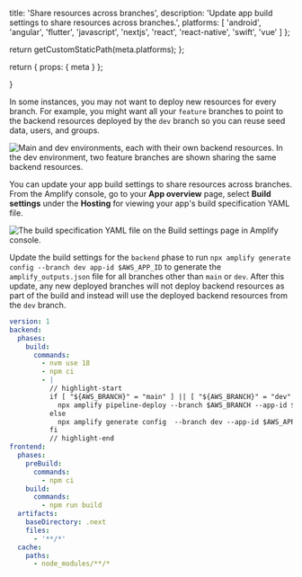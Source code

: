 
  title: 'Share resources across branches',
  description: 'Update app build settings to share resources across branches.',
  platforms: [
    'android',
    'angular',
    'flutter',
    'javascript',
    'nextjs',
    'react',
    'react-native',
    'swift',
    'vue'
  ]
};

  return getCustomStaticPath(meta.platforms);
};

  return {
    props: {
      meta
    }
  };

}

In some instances, you may not want to deploy new resources for every branch. For example, you might want all your `feature` branches to point to the backend resources deployed by the `dev` branch so you can reuse seed data, users, and groups.

![Main and dev environments, each with their own backend resources. In the dev environment, two feature branches are shown sharing the same backend resources. ](/images/gen2/fullstack-branching/share-resources.png)

You can update your app build settings to share resources across branches. From the Amplify console, go to your **App overview** page, select **Build settings** under the **Hosting** for viewing your app's build specification YAML file.

![The build specification YAML file on the Build settings page in Amplify console.](/images/gen2/fullstack-branching/build-settings.png)

Update the build settings for the `backend` phase to run `npx amplify generate config --branch dev app-id $AWS_APP_ID` to generate the `amplify_outputs.json` file for all branches other than `main` or `dev`. After this update, any new deployed branches will not deploy backend resources as part of the build and instead will use the deployed backend resources from the `dev` branch.

```yaml title="amplify.yml"
version: 1
backend:
  phases:
    build:
      commands:
        - nvm use 18
        - npm ci
        - |
          // highlight-start
          if [ "${AWS_BRANCH}" = "main" ] || [ "${AWS_BRANCH}" = "dev" ]; then 
            npx amplify pipeline-deploy --branch $AWS_BRANCH --app-id $AWS_APP_ID 
          else
            npx amplify generate config  --branch dev --app-id $AWS_APP_ID 
          fi
          // highlight-end
frontend:
  phases:
    preBuild:
      commands:
        - npm ci
    build:
      commands:
        - npm run build
  artifacts:
    baseDirectory: .next
    files:
      - '**/*'
  cache:
    paths:
      - node_modules/**/*
```
